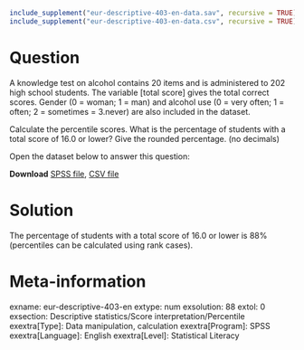 ```r
include_supplement("eur-descriptive-403-en-data.sav", recursive = TRUE)
include_supplement("eur-descriptive-403-en-data.csv", recursive = TRUE)
```

Question
========
A knowledge test on alcohol contains 20 items and is administered to 202 high school students. The variable [total score] gives the total correct scores. Gender (0 = woman; 1 = man) and alcohol use (0 = very often; 1 = often; 2 = sometimes = 3.never) are also included in the dataset. 

Calculate the percentile scores. What is the percentage of students with a total score of 16.0 or lower? Give the rounded percentage. (no decimals) 

Open the dataset below to answer this question:

**Download** [SPSS file](eur-descriptive-403-en-data.sav), [CSV file](eur-descriptive-403-en-data.csv)


Solution
========
The percentage of students with a total score of 16.0 or lower is 88% (percentiles can be calculated using rank cases).


Meta-information
================
exname: eur-descriptive-403-en
extype: num
exsolution: 88
extol: 0
exsection: Descriptive statistics/Score interpretation/Percentile
exextra[Type]: Data manipulation, calculation
exextra[Program]: SPSS
exextra[Language]: English
exextra[Level]: Statistical Literacy
